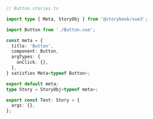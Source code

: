 ```ts
// Button.stories.ts

import type { Meta, StoryObj } from '@storybook/vue3';

import Button from './Button.vue';

const meta = {
  title: 'Button',
  component: Button,
  argTypes: {
    onClick: {},
  },
} satisfies Meta<typeof Button>;

export default meta;
type Story = StoryObj<typeof meta>;

export const Text: Story = {
  args: {},
};
```
